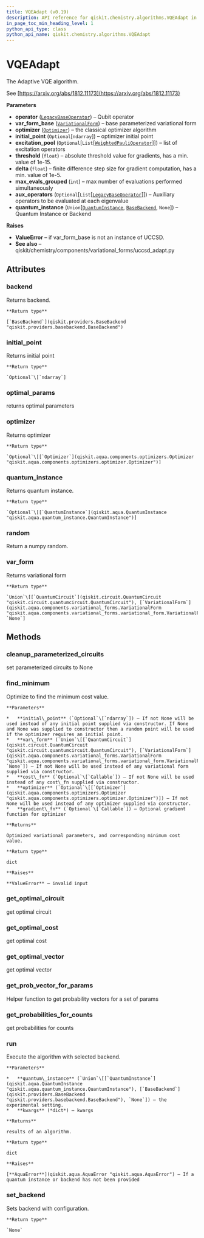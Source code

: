 ```yaml
---
title: VQEAdapt (v0.19)
description: API reference for qiskit.chemistry.algorithms.VQEAdapt in qiskit v0.19
in_page_toc_min_heading_level: 1
python_api_type: class
python_api_name: qiskit.chemistry.algorithms.VQEAdapt
---
```


# VQEAdapt

<Class id="qiskit.chemistry.algorithms.VQEAdapt" isDedicatedPage={true} github="https://github.com/qiskit-community/qiskit-aqua/tree/stable/0.7/qiskit/chemistry/algorithms/minimum_eigen_solvers/vqe_adapt.py" signature="VQEAdapt(operator, var_form_base, optimizer, initial_point=None, excitation_pool=None, threshold=1e-05, delta=1, max_evals_grouped=1, aux_operators=None, quantum_instance=None)" modifiers="class">
  The Adaptive VQE algorithm.

  See [https://arxiv.org/abs/1812.11173](https://arxiv.org/abs/1812.11173)

  **Parameters**

  *   **operator** ([`LegacyBaseOperator`](qiskit.aqua.operators.legacy.LegacyBaseOperator "qiskit.aqua.operators.legacy.base_operator.LegacyBaseOperator")) – Qubit operator
  *   **var\_form\_base** ([`VariationalForm`](qiskit.aqua.components.variational_forms.VariationalForm "qiskit.aqua.components.variational_forms.variational_form.VariationalForm")) – base parameterized variational form
  *   **optimizer** ([`Optimizer`](qiskit.aqua.components.optimizers.Optimizer "qiskit.aqua.components.optimizers.optimizer.Optimizer")) – the classical optimizer algorithm
  *   **initial\_point** (`Optional`\[`ndarray`]) – optimizer initial point
  *   **excitation\_pool** (`Optional`\[`List`\[[`WeightedPauliOperator`](qiskit.aqua.operators.legacy.WeightedPauliOperator "qiskit.aqua.operators.legacy.weighted_pauli_operator.WeightedPauliOperator")]]) – list of excitation operators
  *   **threshold** (`float`) – absolute threshold value for gradients, has a min. value of 1e-15.
  *   **delta** (`float`) – finite difference step size for gradient computation, has a min. value of 1e-5.
  *   **max\_evals\_grouped** (`int`) – max number of evaluations performed simultaneously
  *   **aux\_operators** (`Optional`\[`List`\[[`LegacyBaseOperator`](qiskit.aqua.operators.legacy.LegacyBaseOperator "qiskit.aqua.operators.legacy.base_operator.LegacyBaseOperator")]]) – Auxiliary operators to be evaluated at each eigenvalue
  *   **quantum\_instance** (`Union`\[[`QuantumInstance`](qiskit.aqua.QuantumInstance "qiskit.aqua.quantum_instance.QuantumInstance"), [`BaseBackend`](qiskit.providers.BaseBackend "qiskit.providers.basebackend.BaseBackend"), `None`]) – Quantum Instance or Backend

  **Raises**

  *   **ValueError** – if var\_form\_base is not an instance of UCCSD.
  *   **See also** – qiskit/chemistry/components/variational\_forms/uccsd\_adapt.py

  ## Attributes

  <span id="vqeadapt-backend" />

  ### backend

  <Attribute id="qiskit.chemistry.algorithms.VQEAdapt.backend" attributeTypeHint="qiskit.providers.basebackend.BaseBackend">
    Returns backend.

    **Return type**

    [`BaseBackend`](qiskit.providers.BaseBackend "qiskit.providers.basebackend.BaseBackend")
  </Attribute>

  <span id="vqeadapt-initial-point" />

  ### initial\_point

  <Attribute id="qiskit.chemistry.algorithms.VQEAdapt.initial_point" attributeTypeHint="Optional[numpy.ndarray]">
    Returns initial point

    **Return type**

    `Optional`\[`ndarray`]
  </Attribute>

  <span id="vqeadapt-optimal-params" />

  ### optimal\_params

  <Attribute id="qiskit.chemistry.algorithms.VQEAdapt.optimal_params">
    returns optimal parameters
  </Attribute>

  <span id="vqeadapt-optimizer" />

  ### optimizer

  <Attribute id="qiskit.chemistry.algorithms.VQEAdapt.optimizer" attributeTypeHint="Optional[qiskit.aqua.components.optimizers.optimizer.Optimizer]">
    Returns optimizer

    **Return type**

    `Optional`\[[`Optimizer`](qiskit.aqua.components.optimizers.Optimizer "qiskit.aqua.components.optimizers.optimizer.Optimizer")]
  </Attribute>

  <span id="vqeadapt-quantum-instance" />

  ### quantum\_instance

  <Attribute id="qiskit.chemistry.algorithms.VQEAdapt.quantum_instance" attributeTypeHint="Union[None, qiskit.aqua.quantum_instance.QuantumInstance]">
    Returns quantum instance.

    **Return type**

    `Optional`\[[`QuantumInstance`](qiskit.aqua.QuantumInstance "qiskit.aqua.quantum_instance.QuantumInstance")]
  </Attribute>

  <span id="vqeadapt-random" />

  ### random

  <Attribute id="qiskit.chemistry.algorithms.VQEAdapt.random">
    Return a numpy random.
  </Attribute>

  <span id="vqeadapt-var-form" />

  ### var\_form

  <Attribute id="qiskit.chemistry.algorithms.VQEAdapt.var_form" attributeTypeHint="Optional[Union[qiskit.circuit.quantumcircuit.QuantumCircuit, qiskit.aqua.components.variational_forms.variational_form.VariationalForm]]">
    Returns variational form

    **Return type**

    `Union`\[[`QuantumCircuit`](qiskit.circuit.QuantumCircuit "qiskit.circuit.quantumcircuit.QuantumCircuit"), [`VariationalForm`](qiskit.aqua.components.variational_forms.VariationalForm "qiskit.aqua.components.variational_forms.variational_form.VariationalForm"), `None`]
  </Attribute>

  ## Methods

  <span id="vqeadapt-cleanup-parameterized-circuits" />

  ### cleanup\_parameterized\_circuits

  <Function id="qiskit.chemistry.algorithms.VQEAdapt.cleanup_parameterized_circuits" signature="VQEAdapt.cleanup_parameterized_circuits()">
    set parameterized circuits to None
  </Function>

  <span id="vqeadapt-find-minimum" />

  ### find\_minimum

  <Function id="qiskit.chemistry.algorithms.VQEAdapt.find_minimum" signature="VQEAdapt.find_minimum(initial_point=None, var_form=None, cost_fn=None, optimizer=None, gradient_fn=None)">
    Optimize to find the minimum cost value.

    **Parameters**

    *   **initial\_point** (`Optional`\[`ndarray`]) – If not None will be used instead of any initial point supplied via constructor. If None and None was supplied to constructor then a random point will be used if the optimizer requires an initial point.
    *   **var\_form** (`Union`\[[`QuantumCircuit`](qiskit.circuit.QuantumCircuit "qiskit.circuit.quantumcircuit.QuantumCircuit"), [`VariationalForm`](qiskit.aqua.components.variational_forms.VariationalForm "qiskit.aqua.components.variational_forms.variational_form.VariationalForm"), `None`]) – If not None will be used instead of any variational form supplied via constructor.
    *   **cost\_fn** (`Optional`\[`Callable`]) – If not None will be used instead of any cost\_fn supplied via constructor.
    *   **optimizer** (`Optional`\[[`Optimizer`](qiskit.aqua.components.optimizers.Optimizer "qiskit.aqua.components.optimizers.optimizer.Optimizer")]) – If not None will be used instead of any optimizer supplied via constructor.
    *   **gradient\_fn** (`Optional`\[`Callable`]) – Optional gradient function for optimizer

    **Returns**

    Optimized variational parameters, and corresponding minimum cost value.

    **Return type**

    dict

    **Raises**

    **ValueError** – invalid input
  </Function>

  <span id="vqeadapt-get-optimal-circuit" />

  ### get\_optimal\_circuit

  <Function id="qiskit.chemistry.algorithms.VQEAdapt.get_optimal_circuit" signature="VQEAdapt.get_optimal_circuit()">
    get optimal circuit
  </Function>

  <span id="vqeadapt-get-optimal-cost" />

  ### get\_optimal\_cost

  <Function id="qiskit.chemistry.algorithms.VQEAdapt.get_optimal_cost" signature="VQEAdapt.get_optimal_cost()">
    get optimal cost
  </Function>

  <span id="vqeadapt-get-optimal-vector" />

  ### get\_optimal\_vector

  <Function id="qiskit.chemistry.algorithms.VQEAdapt.get_optimal_vector" signature="VQEAdapt.get_optimal_vector()">
    get optimal vector
  </Function>

  <span id="vqeadapt-get-prob-vector-for-params" />

  ### get\_prob\_vector\_for\_params

  <Function id="qiskit.chemistry.algorithms.VQEAdapt.get_prob_vector_for_params" signature="VQEAdapt.get_prob_vector_for_params(construct_circuit_fn, params_s, quantum_instance, construct_circuit_args=None)">
    Helper function to get probability vectors for a set of params
  </Function>

  <span id="vqeadapt-get-probabilities-for-counts" />

  ### get\_probabilities\_for\_counts

  <Function id="qiskit.chemistry.algorithms.VQEAdapt.get_probabilities_for_counts" signature="VQEAdapt.get_probabilities_for_counts(counts)">
    get probabilities for counts
  </Function>

  <span id="vqeadapt-run" />

  ### run

  <Function id="qiskit.chemistry.algorithms.VQEAdapt.run" signature="VQEAdapt.run(quantum_instance=None, **kwargs)">
    Execute the algorithm with selected backend.

    **Parameters**

    *   **quantum\_instance** (`Union`\[[`QuantumInstance`](qiskit.aqua.QuantumInstance "qiskit.aqua.quantum_instance.QuantumInstance"), [`BaseBackend`](qiskit.providers.BaseBackend "qiskit.providers.basebackend.BaseBackend"), `None`]) – the experimental setting.
    *   **kwargs** (*dict*) – kwargs

    **Returns**

    results of an algorithm.

    **Return type**

    dict

    **Raises**

    [**AquaError**](qiskit.aqua.AquaError "qiskit.aqua.AquaError") – If a quantum instance or backend has not been provided
  </Function>

  <span id="vqeadapt-set-backend" />

  ### set\_backend

  <Function id="qiskit.chemistry.algorithms.VQEAdapt.set_backend" signature="VQEAdapt.set_backend(backend, **kwargs)">
    Sets backend with configuration.

    **Return type**

    `None`
  </Function>
</Class>

